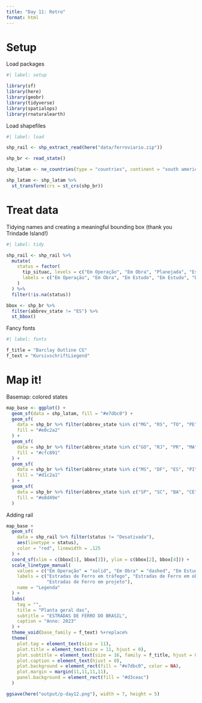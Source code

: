 ```yaml
---
title: "Day 11: Retro"
format: html
---
```


# Setup

Load packages 
```r
#| label: setup

library(sf)
library(here)
library(geobr)
library(tidyverse)
library(spatialops)
library(rnaturalearth)
```

Load shapefiles
```r
#| label: load

shp_rail <- shp_extract_read(here("data/ferroviario.zip"))

shp_br <- read_state()

shp_latam <- ne_countries(type = "countries", continent = "south america", returnclass = "sf")

shp_latam <- shp_latam %>% 
  st_transform(crs = st_crs(shp_br))
```



# Treat data

Tidying names and creating a meaningful bounding box (thank you Trindade Island!)
```r
#| label: tidy

shp_rail <- shp_rail %>% 
  mutate(
    status = factor(
      tip_situac, levels = c("Em Operação", "Em Obra", "Planejada", "Estudo", "Desativada", NA),
      labels = c("Em Operação", "Em Obra", "Em Estudo", "Em Estudo", "Desativada")
    )
  ) %>% 
  filter(!is.na(status))

bbox <- shp_br %>% 
  filter(abbrev_state != "ES") %>% 
  st_bbox()
```

Fancy fonts
```r
#| label: fonts

f_title = "Barclay Outline CG"
f_text = "KursivschriftLiegend"
```




# Map it!

Basemap: colored states
```r
map_base <- ggplot() +
  geom_sf(data = shp_latam, fill = "#e7dbc0") +
  geom_sf(
    data = shp_br %>% filter(abbrev_state %in% c("MG", "RS", "TO", "PE", "AM")), 
    fill = "#e0c2a2"
  ) +
  geom_sf(
    data = shp_br %>% filter(abbrev_state %in% c("GO", "RJ", "PR", "MA", "AL", "RN", "AP", "RO")),
    fill = "#cfc891"
  ) +
  geom_sf(
    data = shp_br %>% filter(abbrev_state %in% c("MS", "DF", "ES", "PI", "PB", "SE", "PA")), 
    fill = "#d1c2a1"
  ) +
  geom_sf(
    data = shp_br %>% filter(abbrev_state %in% c("SP", "SC", "BA", "CE", "MT", "RR", "AC")), 
    fill = "#e8d49e"
  )
```


Adding rail

```r
map_base + 
  geom_sf(
    data = shp_rail %>% filter(status != "Desativada"), 
    aes(linetype = status),
    color = "red", linewidth = .125
  ) +
  coord_sf(xlim = c(bbox[1], bbox[3]), ylim = c(bbox[2], bbox[4])) +
  scale_linetype_manual(
    values = c("Em Operação" = "solid", "Em Obra" = "dashed", "Em Estudo" = "dotted"),
    labels = c("Estradas de Ferro em tráfego", "Estradas de Ferro em obra", 
               "Estradas de Ferro em projeto"), 
    name = "Legenda"
  ) +
  labs(
    tag = "",
    title = "Planta geral das",
    subtitle = "ESTRADAS DE FERRO DO BRASIL",
    caption = "Anno: 2023"
  ) + 
  theme_void(base_family = f_text) %+replace%
  theme(
    plot.tag = element_text(size = 11),
    plot.title = element_text(size = 11, hjust = 0),
    plot.subtitle = element_text(size = 16, family = f_title, hjust = 0),
    plot.caption = element_text(hjust = 0),
    plot.background = element_rect(fill = "#e7dbc0", color = NA),
    plot.margin = margin(11,11,11,11),
    panel.background = element_rect(fill = "#d3ceac")
  )

ggsave(here("output/p-day12.png"), width = 7, height = 5)
```

